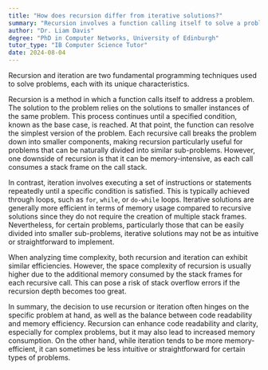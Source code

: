 ```yaml
---
title: "How does recursion differ from iterative solutions?"
summary: "Recursion involves a function calling itself to solve a problem, while iteration uses a loop to repeatedly execute code."
author: "Dr. Liam Davis"
degree: "PhD in Computer Networks, University of Edinburgh"
tutor_type: "IB Computer Science Tutor"
date: 2024-08-04
---
```


Recursion and iteration are two fundamental programming techniques used to solve problems, each with its unique characteristics.

Recursion is a method in which a function calls itself to address a problem. The solution to the problem relies on the solutions to smaller instances of the same problem. This process continues until a specified condition, known as the base case, is reached. At that point, the function can resolve the simplest version of the problem. Each recursive call breaks the problem down into smaller components, making recursion particularly useful for problems that can be naturally divided into similar sub-problems. However, one downside of recursion is that it can be memory-intensive, as each call consumes a stack frame on the call stack.

In contrast, iteration involves executing a set of instructions or statements repeatedly until a specific condition is satisfied. This is typically achieved through loops, such as `for`, `while`, or `do-while` loops. Iterative solutions are generally more efficient in terms of memory usage compared to recursive solutions since they do not require the creation of multiple stack frames. Nevertheless, for certain problems, particularly those that can be easily divided into smaller sub-problems, iterative solutions may not be as intuitive or straightforward to implement.

When analyzing time complexity, both recursion and iteration can exhibit similar efficiencies. However, the space complexity of recursion is usually higher due to the additional memory consumed by the stack frames for each recursive call. This can pose a risk of stack overflow errors if the recursion depth becomes too great.

In summary, the decision to use recursion or iteration often hinges on the specific problem at hand, as well as the balance between code readability and memory efficiency. Recursion can enhance code readability and clarity, especially for complex problems, but it may also lead to increased memory consumption. On the other hand, while iteration tends to be more memory-efficient, it can sometimes be less intuitive or straightforward for certain types of problems.
    